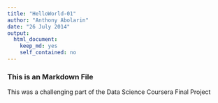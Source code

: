 ```yaml
---
title: "HelloWorld-01"
author: "Anthony Abolarin"
date: "26 July 2014"
output:
  html_document:
    keep_md: yes
    self_contained: no
---
```

### This is an Markdown File
This was a challenging part of the Data Science Coursera Final Project